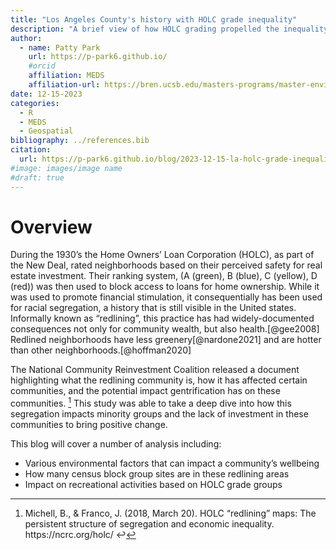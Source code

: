 ```yaml
---
title: "Los Angeles County's history with HOLC grade inequality"
description: "A brief view of how HOLC grading propelled the inequality in Los Angeles County"
author:
  - name: Patty Park
    url: https://p-park6.github.io/
    #orcid
    affiliation: MEDS
    affiliation-url: https://bren.ucsb.edu/masters-programs/master-environmental-data-science
date: 12-15-2023
categories: 
  - R
  - MEDS
  - Geospatial
bibliography: ../references.bib
citation: 
  url: https://p-park6.github.io/blog/2023-12-15-la-holc-grade-inequality/
#image: images/image name
#draft: true
---
```


# Overview

During the 1930's the Home Owners' Loan Corporation (HOLC), as part of the New Deal, rated neighborhoods based on their perceived safety for real estate investment. Their ranking system, (A (green), B (blue), C (yellow), D (red)) was then used to block access to loans for home ownership. While it was used to promote financial stimulation, it consequentially has been used for racial segregation, a history that is still visible in the United states. Informally known as "redlining", this practice has had widely-documented consequences not only for community wealth, but also health.[@gee2008] Redlined neighborhoods have less greenery[@nardone2021] and are hotter than other neighborhoods.[@hoffman2020]

The National Community Reinvestment Coalition released a document highlighting what the redlining community is, how it has affected certain communities, and the potential impact gentrification has on these communities. [^1] This study was able to take a deep dive into how this segregation impacts minority groups and the lack of investment in these communities to bring positive change.

This blog will cover a number of analysis including:

-   Various environmental factors that can impact a community's wellbeing
-   How many census block group sites are in these redlining areas
-   Impact on recreational activities based on HOLC grade groups


[^1]: Michell, B., & Franco, J. (2018, March 20). HOLC “redlining” maps: The persistent structure of segregation and economic inequality. https://ncrc.org/holc/ ↩